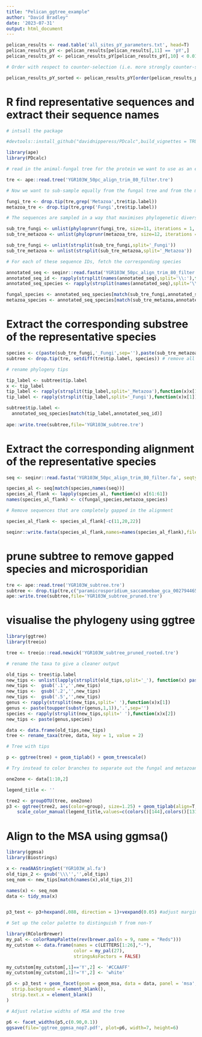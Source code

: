 ```yaml
---
title: "Pelican_ggtree_example"
author: "David Bradley"
date: '2023-07-31'
output: html_document
---
```


```r

pelican_results <- read.table('all_sites_pY_parameters.txt', head=T)
pelican_results_pY <- pelican_results[pelican_results[,11] == 'pY',]
pelican_results_pY <- pelican_results_pY[pelican_results_pY[,10] < 0.01,]

# Order with respect to counter-selection (i.e. more strongly counter-selected sites at the top):

pelican_results_pY_sorted <- pelican_results_pY[order(pelican_results_pY[,8],decreasing=T),]

```

# R find representative sequences and extract their sequence names

```r

# intsall the package

#devtools::install_github("davidnipperess/PDcalc",build_vignettes = TRUE)

library(ape)
library(PDcalc)

# read in the animal-fungal tree for the protein we want to use as an example

tre <- ape::read.tree('YGR103W_50pc_align_trim_80_filter.tre')

# Now we want to sub-sample equally from the fungal tree and from the metazoan tree

fungi_tre <- drop.tip(tre,grep('Metazoa',tre$tip.label))
metazoa_tre <- drop.tip(tre,grep('Fungi',tre$tip.label))

# The sequences are sampled in a way that maximises phylogenetic diversity between sequences

sub_tre_fungi <- unlist(phyloprunr(fungi_tre, size=11, iterations = 1, trees = F)) # 11 fungal species
sub_tre_metazoa <- unlist(phyloprunr(metazoa_tre, size=12, iterations = 1, trees = F)) # 12 animal species

sub_tre_fungi <- unlist(strsplit(sub_tre_fungi,split='_Fungi'))
sub_tre_metazoa <- unlist(strsplit(sub_tre_metazoa,split='_Metazoa'))

# For each of these sequence IDs, fetch the corresponding species

annotated_seq <- seqinr::read.fasta('YGR103W_50pc_align_trim_80_filter.fa', seqtype='AA')
annotated_seq_id <- rapply(strsplit(names(annotated_seq),split='\\:'),function(x) x[1])
annotated_seq_species <- rapply(strsplit(names(annotated_seq),split='\\:'), function(x) x[2])

fungal_species <- annotated_seq_species[match(sub_tre_fungi,annotated_seq_id)]
metazoa_species <- annotated_seq_species[match(sub_tre_metazoa,annotated_seq_id)]

```

# Extract the corresponding substree of the representative species

```r

species <- c(paste(sub_tre_fungi,'_Fungi',sep=''),paste(sub_tre_metazoa,'_Metazoa',sep=''))
subtree <- drop.tip(tre, setdiff(tre$tip.label, species)) # remove all species not part of our representative species

# rename phylogeny tips

tip_label <- subtree$tip.label
x <- tip_label
tip_label <- rapply(strsplit(tip_label,split='_Metazoa'),function(x)x[1])
tip_label <- rapply(strsplit(tip_label,split='_Fungi'),function(x)x[1])

subtree$tip.label <- 
  annotated_seq_species[match(tip_label,annotated_seq_id)]
  
ape::write.tree(subtree,file='YGR103W_subtree.tre')

```

# Extract the corresponding alignment of the representative species

```r

seq <- seqinr::read.fasta('YGR103W_50pc_align_trim_80_filter.fa', seqtype='AA')

species_al <- seq[match(species,names(seq))]
species_al_flank <- lapply(species_al, function(x) x[61:61])
names(species_al_flank) <- c(fungal_species,metazoa_species)

# Remove sequences that are completely gapped in the alignment

species_al_flank <- species_al_flank[-c(11,20,22)]

seqinr::write.fasta(species_al_flank,names=names(species_al_flank),file='YGR103W_al.fa')

```

# prune subtree to remove gapped species and microsporidian

```r

tre <- ape::read.tree('YGR103W_subtree.tre')
subtree <- drop.tip(tre,c("paramicrosporidium_saccamoebae_gca_002794465","strongyloides_ratti","hymenolepis_microstoma"))
ape::write.tree(subtree,file='YGR103W_subtree_pruned.tre')

```

# visualise the phylogeny using ggtree

```r

library(ggtree)
library(treeio)

tree <- treeio::read.newick('YGR103W_subtree_pruned_rooted.tre')

# rename the taxa to give a cleaner output

old_tips <- tree$tip.label
new_tips <- unlist(lapply(strsplit(old_tips,split='_'), function(x) paste(x[c(1,2)],collapse=' ')))
new_tips <-  gsub('.1','',new_tips)
new_tips <-  gsub('.2','',new_tips)
new_tips <-  gsub('.5','',new_tips)
genus <- rapply(strsplit(new_tips,split=' '),function(x)x[1])
genus <- paste(toupper(substr(genus,1,1)),'.',sep='')
species <- rapply(strsplit(new_tips,split=' '),function(x)x[2])
new_tips <- paste(genus,species)

data <- data.frame(old_tips,new_tips)
tree <- rename_taxa(tree, data, key = 1, value = 2)

# Tree with tips

p <- ggtree(tree) + geom_tiplab() + geom_treescale()

# Try instead to color branches to separate out the fungal and metazoan clades

one2one <- data[1:10,2]

legend_title <- ''

tree2 <- groupOTU(tree, one2one)
p3 <- ggtree(tree2, aes(color=group), size=1.25) + geom_tiplab(align=T,size=3.15) + theme(legend.position="bottom") +   #size parameter controls the branch thickness
    scale_color_manual(legend_title,values=c(colors()[144],colors()[131]),labels=c('Fungi','Metazoa'))

```

# Align to the MSA using ggmsa()

```r

library(ggmsa)
library(Biostrings)

x <- readAAStringSet('YGR103W_al.fa')
old_tips_2 <- gsub('\\\'','',old_tips)
seq_nom <- new_tips[match(names(x),old_tips_2)]

names(x) <- seq_nom
data <- tidy_msa(x)


p3_test <- p3+hexpand(.088, direction = 1)+vexpand(0.05) #adjust margins

# Set up the color palette to distinguish Y from non-Y

library(RColorBrewer)
my_pal <- colorRampPalette(rev(brewer.pal(n = 9, name = "Reds")))
my_cutstom <- data.frame(names = c(LETTERS[1:26],"-"), 
                         color = my_pal(27), 
                         stringsAsFactors = FALSE)

my_cutstom[my_cutstom[,1]=='Y',2] <- '#CCAAFF'
my_cutstom[my_cutstom[,1]!='Y',2] <- 'white'

p5 <- p3_test + geom_facet(geom = geom_msa, data = data, panel = 'msa', custom_color=my_cutstom, font = "DroidSansMono", char_width=0.5, border='black', linetype = "dotted")+theme(
  strip.background = element_blank(),
  strip.text.x = element_blank()
) 

# Adjust relative widths of MSA and the tree

p6 <- facet_widths(p5,c(0.90,0.1))
ggsave(file='ggtree_ggmsa_nop7.pdf', plot=p6, width=7, height=6)

```









